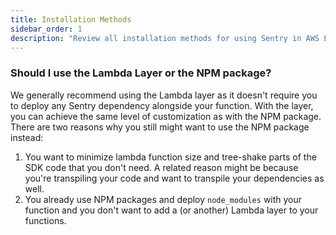 ```yaml
---
title: Installation Methods
sidebar_order: 1
description: "Review all installation methods for using Sentry in AWS Lambda functions"
---
```


<PageGrid />

### Should I use the Lambda Layer or the NPM package?

We generally recommend using the Lambda layer as it doesn't require you to deploy any Sentry dependency alongside your function.
With the layer, you can achieve the same level of customization as with the NPM package.
There are two reasons why you still might want to use the NPM package instead:

1. You want to minimize lambda function size and tree-shake parts of the SDK code that you don't need. A related reason might be because you're transpiling your code and want to transpile your dependencies as well.
2. You already use NPM packages and deploy `node_modules` with your function and you don't want to add a (or another) Lambda layer to your functions.
